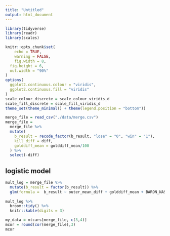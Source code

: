 ```yaml
---
title: "Untitled"
output: html_document
---
```


```r
library(tidyverse)
library(readr)
library(scales)

knitr::opts_chunk$set(
	echo = TRUE,
	warning = FALSE,
	fig.width = 8, 
  fig.height = 6,
  out.width = "90%"
)
options(
  ggplot2.continuous.colour = "viridis",
  ggplot2.continuous.fill = "viridis"
)
scale_colour_discrete = scale_colour_viridis_d
scale_fill_discrete = scale_fill_viridis_d
theme_set(theme_minimal() + theme(legend.position = "bottom"))
```

```r
merge_file = read_csv("./data/merge.csv")
merge_file =
  merge_file %>% 
  mutate(
    b_result = recode_factor(b_result, "lose" = "0", "win" = "1"),
    kill_diff = diff,
    golddiff_mean = golddiff_mean/100
  ) %>% 
  select(-diff)
```

## logistic model

```r
mult_log = merge_file %>% 
  mutate(b_result = factor(b_result)) %>% 
  glm(formula =  b_result ~ outer_mean_diff + golddiff_mean + BARON_NASHOR + DRAGON + RIFT_HERALD + AIR_DRAGON + EARTH_DRAGON + ELDER_DRAGON + WATER_DRAGON + FIRE_DRAGON + kill_diff, family = "binomial")
 
mult_log %>% 
  broom::tidy() %>% 
  knitr::kable(digits = 3)

```

```r
my_data = mtcars[merge_file, c(3,4)]
mcor = round(cor(merge_file),3)
mcor
```

